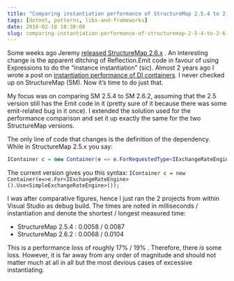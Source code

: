 ```yaml
---
title: "Comparing instantiation performance of StructureMap 2.5.4 to 2.6.2"
tags: [dotnet, patterns, libs-and-frameworks]
date: 2010-02-18 18:30:00
slug: comparing-instantiation-performance-of-structuremap-2-5-4-to-2-6-2
---
```


Some weeks ago Jeremy [released StructureMap 2.6.x](http://codebetter.com/blogs/jeremy.miller/archive/2010/02/04/structuremap-2-6-and-2-5-4-is-released.aspx) . An interesting change is the apparent ditching of Reflection.Emit code in favour of using Expressions to do the “instance instantiation” (sic). Almost 2 years ago I wrote a post on [instantiation performance of DI containers](/Content/Entry/109). I never checked up on StructureMap (SM). Now it’s time to do just that. 

My focus was on comparing SM 2.5.4 to SM 2.6.2, assuming that the 2.5 version still has the Emit code in it (pretty sure of it because there was some emit-related bug in it once). I extended the solution used for the performance comparison and set it up exactly the same for the two StructureMap versions.

The only line of code that changes is the definition of the dependency. While in StructureMap 2.5.x you say:

 ```csharp
 IContainer c = new Container(e => e.ForRequestedType<IExchangeRateEngine>().TheDefaultIsConcreteType<SimpleExchangeRateEngine>());
 ``` 

The current version gives you this syntax:
 ` IContainer c = new Container(e=>e.For<IExchangeRateEngine>().Use<SimpleExchangeRateEngine>()); ` 

I was after comparative figures, hence I just ran the 2 projects from within Visual Studio as debug build. The times are noted in milliseconds / instantiation and denote the shortest / longest measured time:

* StructureMap 2.5.4 : 0.0058 / 0.0087  
* StructureMap 2.6.2 : 0.0068 / 0.0104 

This is a performance loss of roughly 17% / 19% . Therefore, there _is_ some loss. However, it is far away from any order of magnitude and should not matter much at all in all but the most devious cases of excessive instantiating.